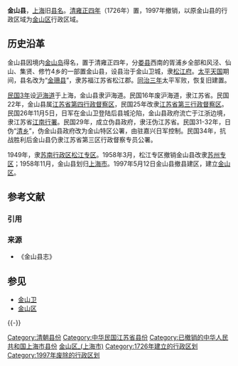 {{主条目消歧义|关于同名县份 ，详见[[金山县_(消歧义)|金山县 (消歧义)]]。}}

{{Infobox China County
| county  = 金山县
| Photo = 松卫南路看金山新城.jpg
| Photoname = 松卫南路
| state = [[上海市|上海市]]
| map = Shanghai administrative Jinshan.svg
| map size = 200
| mapofstate =
| Pinyin = Jinshan Xian
| Belong = [[上海市|上海市]]
| Types= [[县|县]]
| founded = 1726年
| admincode = 310228
| seat = [[朱泾镇|朱泾镇]]东林街160号
| officerTitle = 县长
| officer = 程志强
| division = 16
| town = 15 
| township = 1
| subdistrict =
| post code =
| phone code = 21
| coordinate = 
| area = 586.05平方公里
| area land =  
| area water =  
| census yr = 1996
| pop = 55.08万人
| density = 
| GDP = 47.07亿元（1996年）
| web = 
}}

'''金山县'''，[[上海市|上海]]旧[[县|县名]]。[[清朝|清]][[雍正|雍正四年]]（1726年）置，1997年撤销，以原金山县的行政区域为[[金山区_(上海市)|金山区]]行政区域。

==历史沿革==
金山县因境内[[金山岛|金山岛]]得名，置于清雍正四年，分[[娄县_(清朝县份)|娄县]]西南的胥浦乡全部和风泾、仙山、集贤、修竹4乡的一部置金山县，设县治于金山卫城，隶[[松江府|松江府]]。[[太平天国|太平天国]]期间，县名改为“[[金珊县|金珊县]]”，隶苏福江苏省松江郡。[[同治|同治三年]]太平军败，恢复旧建置。

[[民國紀年|民国3年]]设[[沪海道|沪海道]]于上海，金山县隶沪海道。民国16年废沪海道，隶江苏省。民国22年，金山县属[[江苏省第四行政督察区|江苏省第四行政督察区]]，民国25年改隶[[江苏省第三行政督察区|江苏省第三行政督察区]]。民国26年11月5日，日军在金山卫登陆后县城沦陷，金山县政府流亡于江浙边境，隶江苏省[[江南行署|江南行署]]。民国29年，成立伪县政府，隶汪伪江苏省。民国31-32年，日伪“[[清乡|清乡]]”，伪金山县政府改为金山特区公署，由驻嘉兴日军控制。民国34年，抗战胜利后金山县仍隶江苏省第三区行政督察专员公署。

1949年，隶[[苏南行政区|苏南行政区]][[松江专区|松江专区]]。1958年3月，松江专区撤销金山县改隶[[苏州专区|苏州专区]]；1958年11月，金山县划归[[上海市|上海市]]。1997年5月12日金山县撤县建区，建立[[金山区_(上海市)|金山区]]。

== 参考文献 ==
=== 引用 ===
{{Reflist}}

=== 来源 ===
* 《金山县志》

== 参见 ==
{{Portal box|江苏|上海}}
* [[金山卫|金山卫]]
* [[金山区_(上海市)|金山区]]

{{-}}
{{中華民國江蘇省行政區劃}}
{{中华人民共和国上海市已撤销县级行政区}}

[[Category:清朝县份|Category:清朝县份]]
[[Category:中华民国江苏省县份|Category:中华民国江苏省县份]]
[[Category:已撤销的中华人民共和国上海市县份|Category:已撤销的中华人民共和国上海市县份]]
[[Category:金山区_(上海市)|]]
[[Category:1726年建立的行政区划|Category:1726年建立的行政区划]]
[[Category:1997年废除的行政区划|Category:1997年废除的行政区划]]